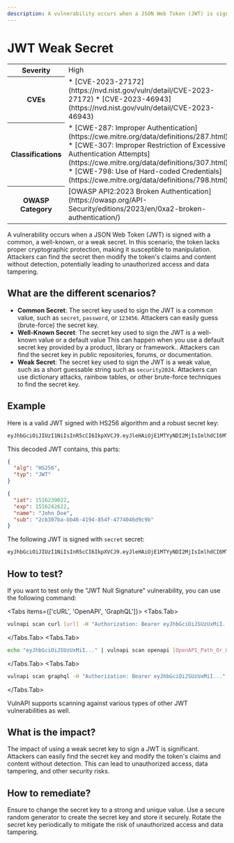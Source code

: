 ```yaml
---
description: A vulnerability occurs when a JSON Web Token (JWT) is signed with a common, a well-known, or a weak secret. In this scenario, the token lacks proper cryptographic protection, making it susceptible to manipulation.
---
```



# JWT Weak Secret

<table>
  <tr>
    <th>Severity</th>
    <td>High</td>
  </tr>
  <tr>
    <th>CVEs</th>
    <td>
      * [CVE-2023-27172](https://nvd.nist.gov/vuln/detail/CVE-2023-27172)
      * [CVE-2023-46943](https://nvd.nist.gov/vuln/detail/CVE-2023-46943)
    </td>
  </tr>
  <tr>
    <th>Classifications</th>
    <td>
      * [CWE-287: Improper Authentication](https://cwe.mitre.org/data/definitions/287.html)
      * [CWE-307: Improper Restriction of Excessive Authentication Attempts](https://cwe.mitre.org/data/definitions/307.html)
      * [CWE-798: Use of Hard-coded Credentials](https://cwe.mitre.org/data/definitions/798.html)
    </td>
  </tr>
  <tr>
    <th>OWASP Category</th>
    <td>
      [OWASP API2:2023 Broken Authentication](https://owasp.org/API-Security/editions/2023/en/0xa2-broken-authentication/)
    </td>
  </tr>
</table>

A vulnerability occurs when a JSON Web Token (JWT) is signed with a common, a well-known, or a weak secret. In this scenario, the token lacks proper cryptographic protection, making it susceptible to manipulation. Attackers can find the secret then modify the token's claims and content without detection, potentially leading to unauthorized access and data tampering.

## What are the different scenarios?

- **Common Secret**: The secret key used to sign the JWT is a common value, such as `secret`, `password`, or `123456`. Attackers can easily guess (brute-force) the secret key.
- **Well-Known Secret**: The secret key used to sign the JWT is a well-known value or a default value This can happen when you use a default secret key provided by a product, library or framework.. Attackers can find the secret key in public repositories, forums, or documentation.
- **Weak Secret**: The secret key used to sign the JWT is a weak value, such as a short guessable string such as `security2024`. Attackers can use dictionary attacks, rainbow tables, or other brute-force techniques to find the secret key.

## Example

Here is a valid JWT signed with HS256 algorithm and a robust secret key:

```bash copy
eyJhbGciOiJIUzI1NiIsInR5cCI6IkpXVCJ9.eyJleHAiOjE1MTYyNDI2MjIsImlhdCI6MTUxNjIzOTAyMiwibmFtZSI6IkpvaG4gRG9lIiwic3ViIjoiMmNiMzA3YmEtYmI0Ni00MTk0LTg1NGYtNDc3NDA0NmQ5YzliIn0.ZuwZrXpLRj17vDjOLoOOJ7pr1CN5DnE8Clgn4y-fjNs
```

This decoded JWT contains, this parts:

```json
{
  "alg": "HS256",
  "typ": "JWT"
}
```

```json
{
  "iat": 1516239022,
  "exp": 1516242622,
  "name": "John Doe",
  "sub": "2cb307ba-bb46-4194-854f-4774046d9c9b"
}
```

The following JWT is signed with `secret` secret:

```bash copy
eyJhbGciOiJIUzI1NiIsInR5cCI6IkpXVCJ9.eyJleHAiOjE1MTYyNDI2MjIsImlhdCI6MTUxNjIzOTAyMiwibmFtZSI6IkpvaG4gRG9lIiwic3ViIjoiMmNiMzA3YmEtYmI0Ni00MTk0LTg1NGYtNDc3NDA0NmQ5YzliIn0.gTgBr6lotpAxs4M46PgUXrjhIN5-gYG4HffKSEIB6Ys
```

## How to test?

If you want to test only the "JWT Null Signature" vulnerability, you can use the following command:

<Tabs items={['cURL', 'OpenAPI', 'GraphQL']}>
  <Tabs.Tab>
```bash copy
vulnapi scan curl [url] -H "Authorization: Bearer eyJhbGciOiJSUzUxMiI..." --scans jwt.weak_secret
```
  </Tabs.Tab>
  <Tabs.Tab>
```bash copy
echo "eyJhbGciOiJSUzUxMiI..." | vulnapi scan openapi [OpenAPI_Path_Or_URL] --scans jwt.weak_secret
```
  </Tabs.Tab>
  <Tabs.Tab>
```bash copy
vulnapi scan graphql -H "Authorization: Bearer eyJhbGciOiJSUzUxMiI..." --scans jwt.weak_secret [url]
```
  </Tabs.Tab>
</Tabs>

VulnAPI supports scanning against various types of other JWT vulnerabilities as well.

## What is the impact?

The impact of using a weak secret key to sign a JWT is significant. Attackers can easily find the secret key and modify the token's claims and content without detection. This can lead to unauthorized access, data tampering, and other security risks.

## How to remediate?

Ensure to change the secret key to a strong and unique value. Use a secure random generator to create the secret key and store it securely. Rotate the secret key periodically to mitigate the risk of unauthorized access and data tampering.
